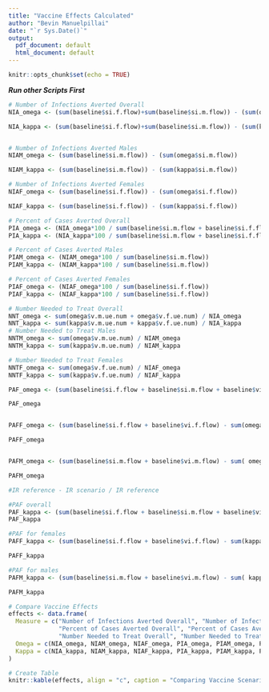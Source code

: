```yaml
---
title: "Vaccine Effects Calculated"
author: "Bevin Manuelpillai"
date: "`r Sys.Date()`"
output:
  pdf_document: default
  html_document: default
---
```


```r
knitr::opts_chunk$set(echo = TRUE)
```

***Run other Scripts First***
```r
# Number of Infections Averted Overall
NIA_omega <- (sum(baseline$si.f.flow)+sum(baseline$si.m.flow)) - (sum(omega$si.f.flow)+sum(omega$si.m.flow))

NIA_kappa <- (sum(baseline$si.f.flow)+sum(baseline$si.m.flow)) - (sum(kappa$si.f.flow)+sum(kappa$si.m.flow))


# Number of Infections Averted Males
NIAM_omega <- (sum(baseline$si.m.flow)) - (sum(omega$si.m.flow))

NIAM_kappa <- (sum(baseline$si.m.flow)) - (sum(kappa$si.m.flow))

# Number of Infections Averted Females
NIAF_omega <- (sum(baseline$si.f.flow)) - (sum(omega$si.f.flow))

NIAF_kappa <- (sum(baseline$si.f.flow)) - (sum(kappa$si.f.flow))
```

```r
# Percent of Cases Averted Overall
PIA_omega <- (NIA_omega*100 / sum(baseline$si.m.flow + baseline$si.f.flow))
PIA_kappa <- (NIA_kappa*100 / sum(baseline$si.m.flow + baseline$si.f.flow))

# Percent of Cases Averted Males
PIAM_omega <- (NIAM_omega*100 / sum(baseline$si.m.flow))
PIAM_kappa <- (NIAM_kappa*100 / sum(baseline$si.m.flow))

# Percent of Cases Averted Females
PIAF_omega <- (NIAF_omega*100 / sum(baseline$si.f.flow))
PIAF_kappa <- (NIAF_kappa*100 / sum(baseline$si.f.flow))
```

```r
# Number Needed to Treat Overall
NNT_omega <- sum(omega$v.m.ue.num + omega$v.f.ue.num) / NIA_omega
NNT_kappa <- sum(kappa$v.m.ue.num + kappa$v.f.ue.num) / NIA_kappa
# Number Needed to Treat Males
NNTM_omega <- sum(omega$v.m.ue.num) / NIAM_omega
NNTM_kappa <- sum(kappa$v.m.ue.num) / NIAM_kappa

# Number Needed to Treat Females
NNTF_omega <- sum(omega$v.f.ue.num) / NIAF_omega
NNTF_kappa <- sum(kappa$v.f.ue.num) / NIAF_kappa
```

```r
PAF_omega <- (sum(baseline$si.f.flow + baseline$si.m.flow + baseline$vi.f.flow + baseline$vi.m.flow) - sum(omega$si.f.flow + omega$si.m.flow + omega$vi.f.flow + omega$vi.m.flow)) / (sum(baseline$si.f.flow + baseline$si.m.flow + baseline$vi.f.flow + baseline$vi.m.flow))

PAF_omega


PAFF_omega <- (sum(baseline$si.f.flow + baseline$vi.f.flow) - sum(omega$si.f.flow + omega$vi.f.flow )) / (sum(baseline$si.f.flow + baseline$vi.f.flow))

PAFF_omega


PAFM_omega <- (sum(baseline$si.m.flow + baseline$vi.m.flow) - sum( omega$si.m.flow + omega$vi.m.flow)) / (sum(baseline$si.m.flow + baseline$vi.m.flow))

PAFM_omega
```
```r
#IR reference - IR scenario / IR reference

#PAF overall
PAF_kappa <- (sum(baseline$si.f.flow + baseline$si.m.flow + baseline$vi.f.flow + baseline$vi.m.flow) - sum(kappa$si.f.flow + kappa$si.m.flow + kappa$vi.f.flow + kappa$vi.m.flow)) / (sum(baseline$si.f.flow + baseline$si.m.flow + baseline$vi.f.flow + baseline$vi.m.flow))
PAF_kappa

#PAF for females
PAFF_kappa <- (sum(baseline$si.f.flow + baseline$vi.f.flow) - sum(kappa$si.f.flow + kappa$vi.f.flow )) / (sum(baseline$si.f.flow + baseline$vi.f.flow))

PAFF_kappa

#PAF for males
PAFM_kappa <- (sum(baseline$si.m.flow + baseline$vi.m.flow) - sum( kappa$si.m.flow + kappa$vi.m.flow)) / (sum(baseline$si.m.flow + baseline$vi.m.flow))

PAFM_kappa
```



```r
# Compare Vaccine Effects
effects <- data.frame(
  Measure = c("Number of Infections Averted Overall", "Number of Infections Averted Males", "Number of Infections Averted Females",
              "Percent of Cases Averted Overall", "Percent of Cases Averted Males", "Percent of Cases Averted Females",
              "Number Needed to Treat Overall", "Number Needed to Treat Males", "Number Needed to Treat Females"),
  Omega = c(NIA_omega, NIAM_omega, NIAF_omega, PIA_omega, PIAM_omega, PIAF_omega, NNT_omega, NNTM_omega, NNTF_omega),
  Kappa = c(NIA_kappa, NIAM_kappa, NIAF_kappa, PIA_kappa, PIAM_kappa, PIAF_kappa, NNT_kappa, NNTM_kappa, NNTF_kappa)
)

# Create Table
knitr::kable(effects, align = "c", caption = "Comparing Vaccine Scenarios", digits = 2)
```


